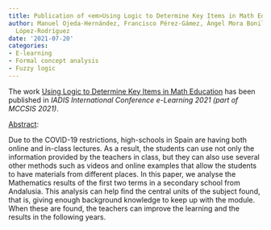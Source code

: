 ```yaml
---
title: Publication of <em>Using Logic to Determine Key Items in Math Education</em>
author: Manuel Ojeda-Hernández, Francisco Pérez-Gámez, Ángel Mora Bonilla, Domingo
  López-Rodríguez
date: '2021-07-20'
categories:
- E-learning
- Formal concept analysis
- Fuzzy logic
---
```


The work <u>Using Logic to Determine Key Items in Math Education</u> has been published in <em>IADIS International Conference e-Learning 2021 (part of MCCSIS 2021)</em>.

<u>Abstract</u>:


Due to the COVID-19 restrictions, high-schools in Spain are having both online and in-class lectures.  As a result, the students can use not only the information provided by the teachers in class, but they can also use several other methods such as videos and online examples that allow the students to have materials from different places. In this paper, we analyse the Mathematics results of the first two terms in a secondary school from Andalusia. This analysis can help find the central units of the subject found, that is, giving enough background knowledge to keep up with the module.  When these are found, the teachers can improve the learning and the results in the following years.

